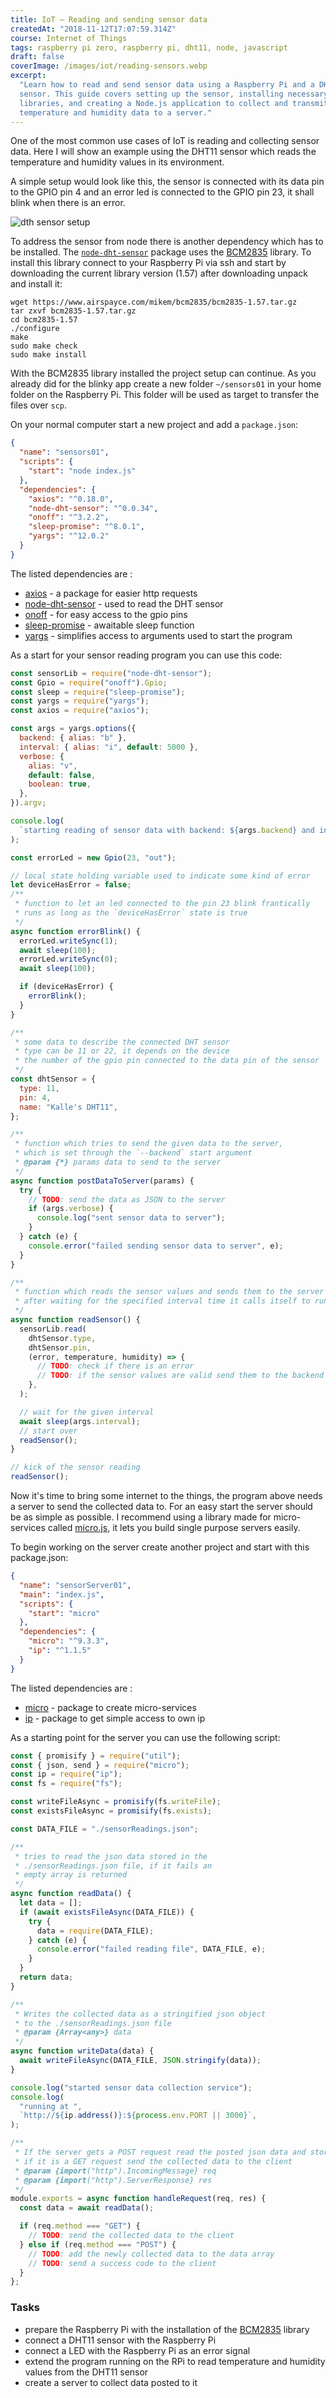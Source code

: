 ```yaml
---
title: IoT — Reading and sending sensor data
createdAt: "2018-11-12T17:07:59.314Z"
course: Internet of Things
tags: raspberry pi zero, raspberry pi, dht11, node, javascript
draft: false
coverImage: /images/iot/reading-sensors.webp
excerpt:
  "Learn how to read and send sensor data using a Raspberry Pi and a DHT11
  sensor. This guide covers setting up the sensor, installing necessary
  libraries, and creating a Node.js application to collect and transmit
  temperature and humidity data to a server."
---
```


One of the most common use cases of IoT is reading and collecting sensor data.
Here I will show an example using the DHT11 sensor which reads the temperature
and humidity values in its environment.

A simple setup would look like this, the sensor is connected with its data pin
to the GPIO pin 4 and an error led is connected to the GPIO pin 23, it shall
blink when there is an error.

![dth sensor setup](/images/iot/schematic-reading-sensor-dht11.svg)

To address the sensor from node there is another dependency which has to be
installed. The [`node-dht-sensor`](https://github.com/momenso/node-dht-sensor)
package uses the [BCM2835](https://www.airspayce.com/mikem/bcm2835/) library. To
install this library connect to your Raspberry Pi via ssh and start by
downloading the current library version (1.57) after downloading unpack and
install it:

```shell
wget https://www.airspayce.com/mikem/bcm2835/bcm2835-1.57.tar.gz
tar zxvf bcm2835-1.57.tar.gz
cd bcm2835-1.57
./configure
make
sudo make check
sudo make install
```

With the BCM2835 library installed the project setup can continue. As you
already did for the blinky app create a new folder `~/sensors01` in your home
folder on the Raspberry Pi. This folder will be used as target to transfer the
files over `scp`.

On your normal computer start a new project and add a `package.json`:

```json
{
  "name": "sensors01",
  "scripts": {
    "start": "node index.js"
  },
  "dependencies": {
    "axios": "^0.18.0",
    "node-dht-sensor": "^0.0.34",
    "onoff": "^3.2.2",
    "sleep-promise": "^8.0.1",
    "yargs": "^12.0.2"
  }
}
```

The listed dependencies are :

- [axios](https://www.npmjs.com/package/axios) - a package for easier http
  requests
- [node-dht-sensor](https://www.npmjs.com/package/node-dht-sensor) - used to
  read the DHT sensor
- [onoff](https://www.npmjs.com/package/onoff) - for easy access to the gpio
  pins
- [sleep-promise](https://www.npmjs.com/package/sleep-promise) - awaitable sleep
  function
- [yargs](https://www.npmjs.com/package/yargs) - simplifies access to arguments
  used to start the program

As a start for your sensor reading program you can use this code:

```js
const sensorLib = require("node-dht-sensor");
const Gpio = require("onoff").Gpio;
const sleep = require("sleep-promise");
const yargs = require("yargs");
const axios = require("axios");

const args = yargs.options({
  backend: { alias: "b" },
  interval: { alias: "i", default: 5000 },
  verbose: {
    alias: "v",
    default: false,
    boolean: true,
  },
}).argv;

console.log(
  `starting reading of sensor data with backend: ${args.backend} and interval: ${args.interval}`,
);

const errorLed = new Gpio(23, "out");

// local state holding variable used to indicate some kind of error
let deviceHasError = false;
/**
 * function to let an led connected to the pin 23 blink frantically
 * runs as long as the `deviceHasError` state is true
 */
async function errorBlink() {
  errorLed.writeSync(1);
  await sleep(100);
  errorLed.writeSync(0);
  await sleep(100);

  if (deviceHasError) {
    errorBlink();
  }
}

/**
 * some data to describe the connected DHT sensor
 * type can be 11 or 22, it depends on the device
 * the number of the gpio pin connected to the data pin of the sensor
 */
const dhtSensor = {
  type: 11,
  pin: 4,
  name: "Kalle's DHT11",
};

/**
 * function which tries to send the given data to the server,
 * which is set through the `--backend` start argument
 * @param {*} params data to send to the server
 */
async function postDataToServer(params) {
  try {
    // TODO: send the data as JSON to the server
    if (args.verbose) {
      console.log("sent sensor data to server");
    }
  } catch (e) {
    console.error("failed sending sensor data to server", e);
  }
}

/**
 * function which reads the sensor values and sends them to the server
 * after waiting for the specified interval time it calls itself to run again
 */
async function readSensor() {
  sensorLib.read(
    dhtSensor.type,
    dhtSensor.pin,
    (error, temperature, humidity) => {
      // TODO: check if there is an error
      // TODO: if the sensor values are valid send them to the backend
    },
  );

  // wait for the given interval
  await sleep(args.interval);
  // start over
  readSensor();
}

// kick of the sensor reading
readSensor();
```

Now it's time to bring some internet to the things, the program above needs a
server to send the collected data to. For an easy start the server should be as
simple as possible. I recommend using a library made for micro-services called
[micro.js](https://github.com/zeit/micro), it lets you build single purpose
servers easily.

To begin working on the server create another project and start with this
package.json:

```json
{
  "name": "sensorServer01",
  "main": "index.js",
  "scripts": {
    "start": "micro"
  },
  "dependencies": {
    "micro": "^9.3.3",
    "ip": "^1.1.5"
  }
}
```

The listed dependencies are :

- [micro](https://www.npmjs.com/package/micro) - package to create
  micro-services
- [ip](https://www.npmjs.com/package/ip) - package to get simple access to own
  ip

As a starting point for the server you can use the following script:

```js
const { promisify } = require("util");
const { json, send } = require("micro");
const ip = require("ip");
const fs = require("fs");

const writeFileAsync = promisify(fs.writeFile);
const existsFileAsync = promisify(fs.exists);

const DATA_FILE = "./sensorReadings.json";

/**
 * tries to read the json data stored in the
 * ./sensorReadings.json file, if it fails an
 * empty array is returned
 */
async function readData() {
  let data = [];
  if (await existsFileAsync(DATA_FILE)) {
    try {
      data = require(DATA_FILE);
    } catch (e) {
      console.error("failed reading file", DATA_FILE, e);
    }
  }
  return data;
}

/**
 * Writes the collected data as a stringified json object
 * to the ./sensorReadings.json file
 * @param {Array<any>} data
 */
async function writeData(data) {
  await writeFileAsync(DATA_FILE, JSON.stringify(data));
}

console.log("started sensor data collection service");
console.log(
  "running at ",
  `http://${ip.address()}:${process.env.PORT || 3000}`,
);

/**
 * If the server gets a POST request read the posted json data and store it
 * if it is a GET request send the collected data to the client
 * @param {import("http").IncomingMessage} req
 * @param {import("http").ServerResponse} res
 */
module.exports = async function handleRequest(req, res) {
  const data = await readData();

  if (req.method === "GET") {
    // TODO: send the collected data to the client
  } else if (req.method === "POST") {
    // TODO: add the newly collected data to the data array
    // TODO: send a success code to the client
  }
};
```

### Tasks

- prepare the Raspberry Pi with the installation of the
  [BCM2835](https://www.airspayce.com/mikem/bcm2835/) library
- connect a DHT11 sensor with the Raspberry Pi
- connect a LED with the Raspberry Pi as an error signal
- extend the program running on the RPi to read temperature and humidity values
  from the DHT11 sensor
- create a server to collect data posted to it
